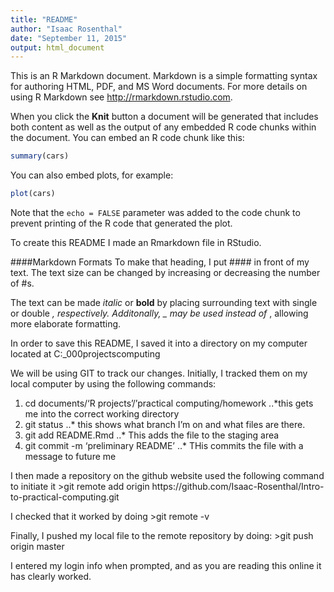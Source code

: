 ```yaml
---
title: "README"
author: "Isaac Rosenthal"
date: "September 11, 2015"
output: html_document
---
```


This is an R Markdown document. Markdown is a simple formatting syntax for authoring HTML, PDF, and MS Word documents. For more details on using R Markdown see <http://rmarkdown.rstudio.com>.

When you click the **Knit** button a document will be generated that includes both content as well as the output of any embedded R code chunks within the document. You can embed an R code chunk like this:

```r
summary(cars)
```

You can also embed plots, for example:

```r
plot(cars)
```

Note that the `echo = FALSE` parameter was added to the code chunk to prevent printing of the R code that generated the plot.

To create this README I made an Rmarkdown file in  RStudio.

####Markdown Formats
To make that heading, I put #### in front of my text. The text size can be changed by increasing or decreasing the number of #s.

The text can be made *italic* or **bold** by placing surrounding text with single or double *, respectively. Additonally, _ may be used instead of *, allowing more elaborate formatting.

In order to save this README, I saved it into a directory on my computer located at C:\Users\Rosen_000\Documents\R projects\Practical computing\homework

We will be using GIT to track our changes. Initially, I tracked them on my local computer by using the following commands:

1. cd documents/'R projects'/'practical computing/homework
..*this gets me into the correct working directory
2. git status
..* this shows what branch I'm on and what files are there.
3. git add README.Rmd
..* This adds the file to the staging area
4. git commit -m 'preliminary README'
..* THis commits the file with a message to future me

I then made a repository on the github website used the following command to initiate it
>git remote add origin https://github.com/Isaac-Rosenthal/Intro-to-practical-computing.git

I checked that it worked by doing
>git remote -v

Finally, I pushed my local file to the remote repository by doing:
>git push origin master

I entered my login info when prompted, and as you are reading this online it has clearly worked.


